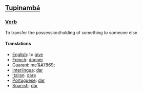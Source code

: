 ==[[Tupinambá]]==
===[[Verb]]===
To transfer the possession/holding of something to someone else.
====Translations====
*[[English]]: to [[give]]
*[[French]]: [[donner]]
*[[Guarani]]: [[me'&#7869;]]
*[[Interlingua]]: [[dar]]
*[[Italian]]: [[dare]]
*[[Portuguese]]: [[dar]]
*[[Spanish]]: [[dar]]